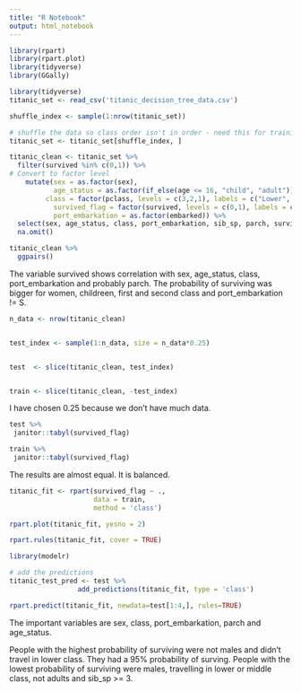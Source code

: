 ```yaml
---
title: "R Notebook"
output: html_notebook
---
```


```r
library(rpart)
library(rpart.plot)
library(tidyverse)
library(GGally)

library(tidyverse)
titanic_set <- read_csv('titanic_decision_tree_data.csv')

shuffle_index <- sample(1:nrow(titanic_set))

# shuffle the data so class order isn't in order - need this for training/testing split later on 
titanic_set <- titanic_set[shuffle_index, ]
```

```r
titanic_clean <- titanic_set %>%
  filter(survived %in% c(0,1)) %>%
# Convert to factor level
    mutate(sex = as.factor(sex), 
           age_status = as.factor(if_else(age <= 16, "child", "adult")),
         class = factor(pclass, levels = c(3,2,1), labels = c("Lower", "Middle", "Upper")), 
           survived_flag = factor(survived, levels = c(0,1), labels = c("No", "Yes")), 
           port_embarkation = as.factor(embarked)) %>%
  select(sex, age_status, class, port_embarkation, sib_sp, parch, survived_flag) %>%
  na.omit()
```

```r
titanic_clean %>%
  ggpairs()
```
The variable survived shows correlation with sex, age_status, class, port_embarkation and probably parch. 
The probability of surviving was bigger for women, childreen, first and second class and port_embarkation != S. 

```r
n_data <- nrow(titanic_clean)


test_index <- sample(1:n_data, size = n_data*0.25)


test  <- slice(titanic_clean, test_index)


train <- slice(titanic_clean, -test_index)
```
I have chosen 0.25 because we don't have much data. 

```r
test %>%
 janitor::tabyl(survived_flag)
```
```r
train %>%
 janitor::tabyl(survived_flag)
```

The results are almost equal. It is balanced. 

```r
titanic_fit <- rpart(survived_flag ~ ., 
                     data = train, 
                     method = 'class')

rpart.plot(titanic_fit, yesno = 2)
```

```r
rpart.rules(titanic_fit, cover = TRUE)
```
```r
library(modelr)

# add the predictions
titanic_test_pred <- test %>%
                 add_predictions(titanic_fit, type = 'class')
```
```r
rpart.predict(titanic_fit, newdata=test[1:4,], rules=TRUE)
```

The important variables are sex, class, port_embarkation, parch and age_status. 

People with the highest probability of surviving were not males and didn't travel in lower class. They had a 95% probability of surving. 
People with the lowest probability of surviving were males, travelling in lower or middle class, not adults and sib_sp >= 3. 
